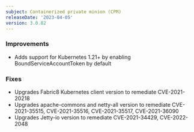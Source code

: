 ```yaml
---
subject: Containerized private minion (CPM)
releaseDate: '2023-04-05'
version: 3.0.82
---
```


### Improvements
* Adds support for Kubernetes 1.21+ by enabling BoundServiceAccountToken by default

### Fixes
* Upgrades Fabric8 Kubernetes client version to remediate CVE-2021-20218
* Upgrades apache-commons and netty-all version to remediate CVE-2021-35515, CVE-2021-35516, CVE-2021-35517, CVE-2021-36090
* Upgrades <DNT>Jetty<DNT>-io version to remediate CVE-2021-34429, CVE-2022-2048
